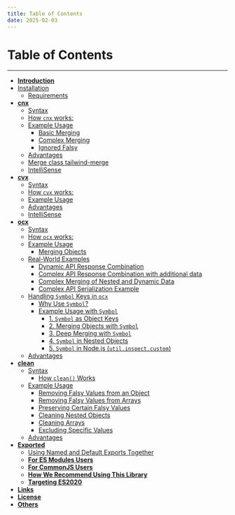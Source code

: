 ```yaml
---
title: Table of Contents
date: 2025-02-03
---
```


# Table of Contents

---

- [**Introduction**](/started#introduction)
- [Installation](/installation#installation)
  - [Requirements](/installation#requirements)
- [**cnx**](/cnx)
  - [Syntax](/cnx#syntax)
  - [How `cnx` works:](/cnx#how-cnx-works)
  - [Example Usage](/cnx#example-usage)
    - [Basic Merging](/cnx#basic-merging)
    - [Complex Merging](/cnx#complex-merging)
    - [Ignored Falsy](/cnx#ignored-falsy)
  - [Advantages](/cnx#advantages)
  - [Merge class tailwind-merge](/cnx#merge-class-tailwind-merge)
  - [IntelliSense](/cnx#intellisense)
- [**cvx**](/cvx)
  - [Syntax](/cvx#syntax)
  - [How `cvx` works:](/cvx#how-cvx-works)
  - [Example Usage](/cvx#example-usage)
  - [Advantages](/cvx#advantages)
  - [IntelliSense](/cvx#intellisense)
- [**ocx**](/ocx)
  - [Syntax](/ocx#syntax-2)
  - [How `ocx` works:](/ocx#how-ocx-works)
  - [Example Usage](/ocx#example-usage)
    - [Merging Objects](/ocx#merging-objects)
  - [Real-World Examples](/ocx#real-world-examples)
    - [Dynamic API Response Combination](/ocx#dynamic-api-response-combination)
    - [Complex API Response Combination with additional data](/ocx#complex-api-response-combination-with-additional-data)
    - [Complex Merging of Nested and Dynamic Data](/ocx#complex-merging-of-nested-and-dynamic-data)
    - [Complex API Serialization Example](/ocx#complex-api-serialization-example)
  - [Handling `Symbol` Keys in `ocx`](/ocx#handling-symbol-keys-in-ocx)
    - [Why Use `Symbol`?](/ocx#why-use-symbol)
    - [Example Usage with `Symbol`](/ocx#example-usage-with-symbol)
      - [1. `Symbol` as Object Keys](/ocx#1-symbol-as-object-keys)
      - [2. Merging Objects with `Symbol`](/ocx#2-merging-objects-with-symbol)
      - [3. Deep Merging with `Symbol`](/ocx#3-deep-merging-with-symbol)
      - [4. `Symbol` in Nested Objects](/ocx#4-symbol-in-nested-objects)
      - [5. `Symbol` in Node.js (`util.inspect.custom`)](/ocx#5-symbol-in-nodejs-utilinspectcustom)
  - [Advantages](/ocx#advantages)
- [**clean**](/clean)
  - [Syntax](/clean#syntax)
    - [How `clean()` Works](/clean#how-clean-works)
  - [Example Usage](/clean#example-usage)
    - [Removing Falsy Values from an Object](/clean#removing-falsy-values-from-an-object)
    - [Removing Falsy Values from Arrays](/clean#removing-falsy-values-from-arrays)
    - [Preserving Certain Falsy Values](/clean#preserving-certain-falsy-values)
    - [Cleaning Nested Objects](/clean#cleaning-nested-objects)
    - [Cleaning Arrays](/clean#cleaning-arrays)
    - [Excluding Specific Values](/clean#excluding-specific-values)
  - [Advantages](/clean#advantages)
- [**Exported**](/exported)
  - [Using Named and Default Exports Together](/exported#using-named-and-default-exports-together)
  - [**For ES Modules Users**](/exported#for-es-modules-users)
  - [**For CommonJS Users**](/exported#for-commonjs-users)
  - [**How We Recommend Using This Library**](/exported#how-we-recommend-using-this-library)
  - [**Targeting ES2020**](/exported#targeting-es2020)
- [**Links**](#links)
- [**License**](#license)
- [**Others**](#others)
